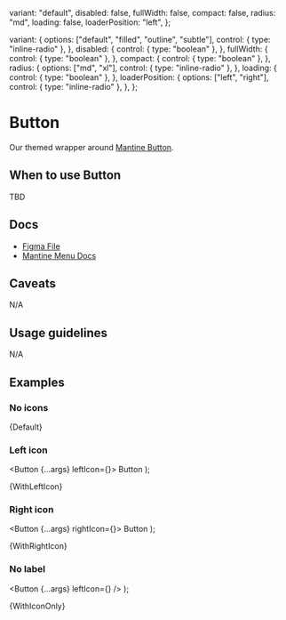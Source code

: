 
  variant: "default",
  disabled: false,
  fullWidth: false,
  compact: false,
  radius: "md",
  loading: false,
  loaderPosition: "left",
};

  variant: {
    options: ["default", "filled", "outline", "subtle"],
    control: { type: "inline-radio" },
  },
  disabled: {
    control: { type: "boolean" },
  },
  fullWidth: {
    control: { type: "boolean" },
  },
  compact: {
    control: { type: "boolean" },
  },
  radius: {
    options: ["md", "xl"],
    control: { type: "inline-radio" },
  },
  loading: {
    control: { type: "boolean" },
  },
  loaderPosition: {
    options: ["left", "right"],
    control: { type: "inline-radio" },
  },
};

<Meta
  title="Buttons/Button"
  component={Button}
  args={args}
  argTypes={argTypes}
/>

# Button

Our themed wrapper around [Mantine Button](https://mantine.dev/core/button/).

## When to use Button

TBD

## Docs

- [Figma File](https://www.figma.com/file/Ey1rOyIxRHpmRvE9XrGyop/Buttons-%2F-Button?type=design&node-id=1-96&mode=design&t=JaO1GZU7AnpAmx4o-0)
- [Mantine Menu Docs](https://mantine.dev/core/button/)

## Caveats

N/A

## Usage guidelines

N/A

## Examples

### No icons


<Canvas>
  <Story name="Default">{Default}</Story>
</Canvas>

### Left icon

  <Button {...args} leftIcon={<Icon name="play" />}>
    Button
  </Button>
);

<Canvas>
  <Story name="WithLeftIcon">{WithLeftIcon}</Story>
</Canvas>

### Right icon

  <Button {...args} rightIcon={<Icon name="chevrondown" />}>
    Button
  </Button>
);

<Canvas>
  <Story name="WithRightIcon">{WithRightIcon}</Story>
</Canvas>

### No label

  <Button {...args} leftIcon={<Icon name="play" />} />
);

<Canvas>
  <Story name="WithIconOnly">{WithIconOnly}</Story>
</Canvas>
